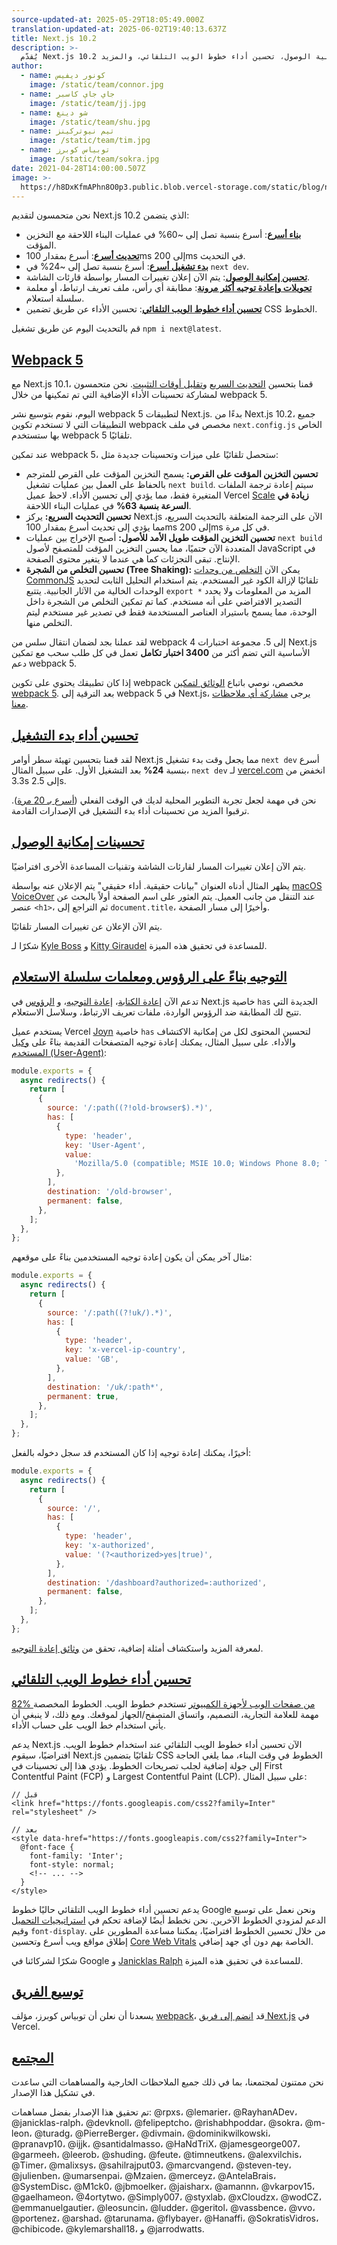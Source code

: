 ```yaml
---
source-updated-at: 2025-05-29T18:05:49.000Z
translation-updated-at: 2025-06-02T19:40:13.637Z
title: Next.js 10.2
description: >-
  يُقدّم Next.js 10.2 تحسينات في الأداء (بناء أسرع، تحديث، وبدء تشغيل)، تحسين إمكانية الوصول، تحسين أداء خطوط الويب التلقائي، والمزيد!
author:
  - name: كونور ديفيس
    image: /static/team/connor.jpg
  - name: جاي جاي كاسبر
    image: /static/team/jj.jpg
  - name: شو دينغ
    image: /static/team/shu.jpg
  - name: تيم نيوتركينز
    image: /static/team/tim.jpg
  - name: توبياس كوبرز
    image: /static/team/sokra.jpg
date: 2021-04-28T14:00:00.507Z
image: >-
  https://h8DxKfmAPhn8O0p3.public.blob.vercel-storage.com/static/blog/next-10-2/twitter-card.png
---
```


نحن متحمسون لتقديم Next.js 10.2 الذي يتضمن:

*   **[بناء أسرع](#webpack-5)**: أسرع بنسبة تصل إلى ~60% في عمليات البناء اللاحقة مع التخزين المؤقت.
*   **[تحديث أسرع](#webpack-5)**: أسرع بمقدار 100ms إلى 200ms في التحديث.
*   **[بدء تشغيل أسرع](#improved-startup-performance)**: أسرع بنسبة تصل إلى ~24% في `next dev`.
*   **[تحسين إمكانية الوصول](#accessibility-improvements)**: يتم الآن إعلان تغييرات المسار بواسطة قارئات الشاشة.
*   **[تحويلات وإعادة توجيه أكثر مرونة](#routing-based-on-headers-and-query-string-parameters)**: مطابقة أي رأس، ملف تعريف ارتباط، أو معلمة سلسلة استعلام.
*   **[تحسين أداء خطوط الويب التلقائي](#automatic-webfont-optimization)**: تحسين الأداء عن طريق تضمين CSS الخطوط.

قم بالتحديث اليوم عن طريق تشغيل `npm i next@latest`.

[Webpack 5](#webpack-5)
-----------------------

مع Next.js 10.1، قمنا بتحسين [التحديث السريع](/blog/next-10-1#3x-faster-refresh) و[تقليل أوقات التثبيت](/blog/next-10-1#improved-installation-time). نحن متحمسون لمشاركة تحسينات الأداء الإضافية التي تم تمكينها من خلال webpack 5.

اليوم، نقوم بتوسيع نشر webpack 5 لتطبيقات Next.js. بدءًا من Next.js 10.2، جميع التطبيقات التي لا تستخدم تكوين webpack مخصص في ملف `next.config.js` الخاص بها ستستخدم webpack 5 تلقائيًا.

عند تمكين webpack 5، ستحصل تلقائيًا على ميزات وتحسينات جديدة مثل:

*   **تحسين التخزين المؤقت على القرص:** يسمح التخزين المؤقت على القرص للمترجم بالحفاظ على العمل بين عمليات تشغيل `next build`. سيتم إعادة ترجمة الملفات المتغيرة فقط، مما يؤدي إلى تحسين الأداء. لاحظ عميل Vercel [Scale](http://scale.com/) **زيادة في السرعة بنسبة 63%** في عمليات البناء اللاحقة.
*   **تحسين التحديث السريع:** يركز Next.js الآن على الترجمة المتعلقة بالتحديث السريع، مما يؤدي إلى تحديث أسرع بمقدار 100ms إلى 200ms في كل مرة.
*   **تحسين التخزين المؤقت طويل الأمد للأصول:** أصبح الإخراج بين عمليات `next build` المتعددة الآن حتميًا، مما يحسن التخزين المؤقت للمتصفح لأصول JavaScript في الإنتاج. تبقى التجزئات كما هي عندما لا يتغير محتوى الصفحة.
*   **تحسين التخلص من الشجرة (Tree Shaking):** يمكن الآن [التخلص من وحدات CommonJS](https://webpack.js.org/guides/tree-shaking/) تلقائيًا لإزالة الكود غير المستخدم. يتم استخدام التحليل الثابت لتحديد الوحدات الخالية من الآثار الجانبية. يتتبع `export *` المزيد من المعلومات ولا يحدد التصدير الافتراضي على أنه مستخدم. كما تم تمكين التخلص من الشجرة داخل الوحدة، مما يسمح باستيراد العناصر المستخدمة فقط في تصدير غير مستخدم ليتم التخلص منها.

لقد عملنا بجد لضمان انتقال سلس من webpack 4 إلى 5. مجموعة اختبارات Next.js الأساسية التي تضم أكثر من **3400 اختبار تكامل** تعمل في كل طلب سحب مع تمكين دعم webpack 5.

إذا كان تطبيقك يحتوي على تكوين webpack مخصص، نوصي باتباع [الوثائق لتمكين webpack 5](/docs/messages/webpack5). بعد الترقية إلى webpack 5 في Next.js، يرجى [مشاركة أي ملاحظات معنا](https://github.com/vercel/next.js/discussions/23498).

[تحسين أداء بدء التشغيل](#improved-startup-performance)
-------------------------------------------------------------

لقد قمنا بتحسين تهيئة سطر أوامر Next.js مما يجعل وقت بدء تشغيل `next dev` أسرع بنسبة **24%** بعد التشغيل الأول. على سبيل المثال، `next dev` لـ [vercel.com](https://vercel.com) انخفض من 3.3s إلى 2.5s.

نحن في مهمة لجعل تجربة التطوير المحلية لديك في الوقت الفعلي ([أسرع بـ 20 مرة](https://twitter.com/shuding_/status/1378086219708473344)). ترقبوا المزيد من تحسينات أداء بدء التشغيل في الإصدارات القادمة.

[تحسينات إمكانية الوصول](#accessibility-improvements)
---------------------------------------------------------

يتم الآن إعلان تغييرات المسار لقارئات الشاشة وتقنيات المساعدة الأخرى افتراضيًا.

يظهر المثال أدناه العنوان "بيانات حقيقية. أداء حقيقي" يتم الإعلان عنه بواسطة [macOS VoiceOver](https://www.apple.com/voiceover/info/guide/_1121.html) عند التنقل من جانب العميل. يتم العثور على اسم الصفحة أولاً بالبحث عن عنصر `<h1>`، ثم التراجع إلى `document.title`، وأخيرًا إلى مسار الصفحة.

يتم الآن الإعلان عن تغييرات المسار تلقائيًا.

شكرًا لـ [Kyle Boss](https://twitter.com/likeakyleboss) و [Kitty Giraudel](https://twitter.com/KittyGiraudel) للمساعدة في تحقيق هذه الميزة.

[التوجيه بناءً على الرؤوس ومعلمات سلسلة الاستعلام](#routing-based-on-headers-and-query-string-parameters)
-------------------------------------------------------------------------------------------------------------

تدعم الآن [إعادة الكتابة](/docs/pages/api-reference/next-config-js/rewrites)، [إعادة التوجيه](/docs/pages/api-reference/next-config-js/redirects)، و [الرؤوس](/docs/pages/api-reference/next-config-js/headers) في Next.js خاصية `has` الجديدة التي تتيح لك المطابقة ضد الرؤوس الواردة، ملفات تعريف الارتباط، وسلاسل الاستعلام.

يستخدم عميل Vercel [Joyn](https://www.joyn.de/) خاصية `has` لتحسين المحتوى لكل من إمكانية الاكتشاف والأداء. على سبيل المثال، يمكنك إعادة توجيه المتصفحات القديمة بناءً على [وكيل المستخدم (User-Agent)](https://developer.mozilla.org/docs/Web/HTTP/Headers/User-Agent):

```js filename="next.config.js"
module.exports = {
  async redirects() {
    return [
      {
        source: '/:path((?!old-browser$).*)',
        has: [
          {
            type: 'header',
            key: 'User-Agent',
            value:
              'Mozilla/5.0 (compatible; MSIE 10.0; Windows Phone 8.0; Trident/6.0; IEMobile/10.0; ARM; Touch; Microsoft; Lumia 950)',
          },
        ],
        destination: '/old-browser',
        permanent: false,
      },
    ];
  },
};
```

مثال آخر يمكن أن يكون إعادة توجيه المستخدمين بناءً على موقعهم:

```js filename="next.config.js"
module.exports = {
  async redirects() {
    return [
      {
        source: '/:path((?!uk/).*)',
        has: [
          {
            type: 'header',
            key: 'x-vercel-ip-country',
            value: 'GB',
          },
        ],
        destination: '/uk/:path*',
        permanent: true,
      },
    ];
  },
};
```

أخيرًا، يمكنك إعادة توجيه إذا كان المستخدم قد سجل دخوله بالفعل:

```js filename="next.config.js"
module.exports = {
  async redirects() {
    return [
      {
        source: '/',
        has: [
          {
            type: 'header',
            key: 'x-authorized',
            value: '(?<authorized>yes|true)',
          },
        ],
        destination: '/dashboard?authorized=:authorized',
        permanent: false,
      },
    ];
  },
};
```

لمعرفة المزيد واستكشاف أمثلة إضافية، تحقق من [وثائق إعادة التوجيه](/docs/pages/api-reference/next-config-js/redirects#header-cookie-and-query-matching).

[تحسين أداء خطوط الويب التلقائي](#automatic-webfont-optimization)
-----------------------------------------------------------------

[82% من صفحات الويب لأجهزة الكمبيوتر](https://almanac.httparchive.org/en/2020/fonts) تستخدم خطوط الويب. الخطوط المخصصة مهمة للعلامة التجارية، التصميم، واتساق المتصفح/الجهاز لموقعك. ومع ذلك، لا ينبغي أن يأتي استخدام خط الويب على حساب الأداء.

يدعم Next.js الآن تحسين أداء خطوط الويب التلقائي عند استخدام خطوط الويب. افتراضيًا، سيقوم Next.js تلقائيًا بتضمين CSS الخطوط في وقت البناء، مما يلغي الحاجة إلى جولة إضافية لجلب تصريحات الخطوط. يؤدي هذا إلى تحسينات في First Contentful Paint (FCP) و Largest Contentful Paint (LCP). على سبيل المثال:

```
// قبل
<link href="https://fonts.googleapis.com/css2?family=Inter" rel="stylesheet" />
 
// بعد
<style data-href="https://fonts.googleapis.com/css2?family=Inter">
  @font-face {
    font-family: 'Inter';
    font-style: normal;
    <!-- ... -->
  }
</style>
```

يدعم تحسين أداء خطوط الويب التلقائي حاليًا خطوط Google ونحن نعمل على توسيع الدعم لمزودي الخطوط الآخرين. نحن نخطط أيضًا لإضافة تحكم في [استراتيجيات التحميل](https://github.com/vercel/next.js/issues/21555) وقيم `font-display`. من خلال تحسين الخطوط افتراضيًا، يمكننا مساعدة المطورين على إطلاق مواقع ويب أسرع وتحسين [Core Web Vitals](https://vercel.com/blog/core-web-vitals) الخاصة بهم دون أي جهد إضافي.

شكرًا لشركائنا في Google و [Janicklas Ralph](https://github.com/janicklas-ralph) للمساعدة في تحقيق هذه الميزة.

[توسيع الفريق](#growing-the-team)
-------------------------------------

يسعدنا أن نعلن أن توبياس كوبرز، مؤلف [webpack](https://webpack.js.org/)، قد [انضم إلى فريق Next.js](https://x.com/wSokra/status/1381860800533528576) في Vercel.

[المجتمع](#community)
-----------------------

نحن ممتنون لمجتمعنا، بما في ذلك جميع الملاحظات الخارجية والمساهمات التي ساعدت في تشكيل هذا الإصدار.

تم تحقيق هذا الإصدار بفضل مساهمات: @rpxs، @lemarier، @RayhanADev، @janicklas-ralph، @devknoll، @felipeptcho، @rishabhpoddar، @sokra، @m-leon، @turadg، @PierreBerger، @divmain، @dominikwilkowski، @pranavp10، @ijjk، @santidalmasso، @HaNdTriX، @jamesgeorge007، @garmeeh، @leerob، @shuding، @feute، @timneutkens، @alexvilchis، @Timer، @malixsys، @sahilrajput03، @marcvangend، @steven-tey، @julienben، @umarsenpai، @Mzaien، @merceyz، @AntelaBrais، @SystemDisc، @M1ck0، @jbmoelker، @jaisharx، @amannn، @vkarpov15، @gaelhameon، @4ortytwo، @Simply007، @styxlab، @xCloudzx، @wodCZ، @emmanuelgautier، @leosuncin، @ludder، @geritol، @vassbence، @vvo، @portenez، @arshad، @tarunama، @flybayer، @Hanaffi، @SokratisVidros، @chibicode، @kylemarshall18، و @jarrodwatts.